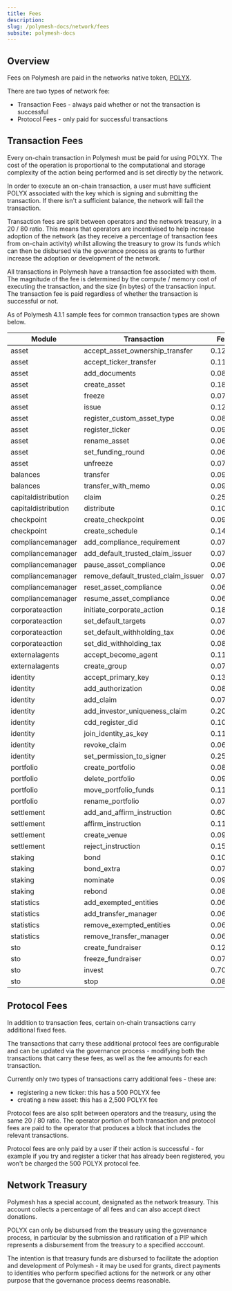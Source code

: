 ```yaml
---
title: Fees
description:
slug: /polymesh-docs/network/fees
subsite: polymesh-docs
---
```


## Overview

Fees on Polymesh are paid in the networks native token, [POLYX](./polyx).

There are two types of network fee:  

- Transaction Fees - always paid whether or not the transaction is successful
- Protocol Fees - only paid for successful transactions

## Transaction Fees

Every on-chain transaction in Polymesh must be paid for using POLYX. The cost of the operation is proportional to the computational and storage complexity of the action being performed and is set directly by the network.

In order to execute an on-chain transaction, a user must have sufficient POLYX associated with the key which is signing and submitting the transaction. If there isn't a sufficient balance, the network will fail the transaction.

Transaction fees are split between operators and the network treasury, in a 20 / 80 ratio. This means that operators are incentivised to help increase adoption of the network (as they receive a percentage of transaction fees from on-chain activity) whilst allowing the treasury to grow its funds which can then be disbursed via the goverance process as grants to further increase the adoption or development of the network.

All transactions in Polymesh have a transaction fee associated with them. The magnitude of the fee is determined by the compute / memory cost of executing the transaction, and the size (in bytes) of the transaction input. The transaction fee is paid regardless of whether the transaction is successful or not.

As of Polymesh 4.1.1 sample fees for common transaction types are shown below.

|Module             |Transaction                        |Fee   |
|-------------------|-----------------------------------|------|
|asset              |accept_asset_ownership_transfer    |0.1205|
|asset              |accept_ticker_transfer             |0.1126|
|asset              |add_documents                      |0.0889|
|asset              |create_asset                       |0.1899|
|asset              |freeze                             |0.0705|
|asset              |issue                              |0.1294|
|asset              |register_custom_asset_type         |0.0809|
|asset              |register_ticker                    |0.0941|
|asset              |rename_asset                       |0.0696|
|asset              |set_funding_round                  |0.0661|
|asset              |unfreeze                           |0.0706|
|balances           |transfer                           |0.0943|
|balances           |transfer_with_memo                 |0.0978|
|capitaldistribution|claim                              |0.2562|
|capitaldistribution|distribute                         |0.1035|
|checkpoint         |create_checkpoint                  |0.0927|
|checkpoint         |create_schedule                    |0.1476|
|compliancemanager  |add_compliance_requirement         |0.0787|
|compliancemanager  |add_default_trusted_claim_issuer   |0.0774|
|compliancemanager  |pause_asset_compliance             |0.0686|
|compliancemanager  |remove_default_trusted_claim_issuer|0.0712|
|compliancemanager  |reset_asset_compliance             |0.0654|
|compliancemanager  |resume_asset_compliance            |0.0682|
|corporateaction    |initiate_corporate_action          |0.1816|
|corporateaction    |set_default_targets                |0.0719|
|corporateaction    |set_default_withholding_tax        |0.0684|
|corporateaction    |set_did_withholding_tax            |0.0839|
|externalagents     |accept_become_agent                |0.1107|
|externalagents     |create_group                       |0.0781|
|identity           |accept_primary_key                 |0.1332|
|identity           |add_authorization                  |0.0818|
|identity           |add_claim                          |0.0761|
|identity           |add_investor_uniqueness_claim      |0.2069|
|identity           |cdd_register_did                   |0.1003|
|identity           |join_identity_as_key               |0.1187|
|identity           |revoke_claim                       |0.0669|
|identity           |set_permission_to_signer           |0.2575|
|portfolio          |create_portfolio                   |0.0812|
|portfolio          |delete_portfolio                   |0.0938|
|portfolio          |move_portfolio_funds               |0.1110|
|portfolio          |rename_portfolio                   |0.0724|
|settlement         |add_and_affirm_instruction         |0.6079|
|settlement         |affirm_instruction                 |0.1115|
|settlement         |create_venue                       |0.0911|
|settlement         |reject_instruction                 |0.1559|
|staking            |bond                               |0.1017|
|staking            |bond_extra                         |0.0765|
|staking            |nominate                           |0.0978|
|staking            |rebond                             |0.0814|
|statistics         |add_exempted_entities              |0.0687|
|statistics         |add_transfer_manager               |0.0688|
|statistics         |remove_exempted_entities           |0.0699|
|statistics         |remove_transfer_manager            |0.0691|
|sto                |create_fundraiser                  |0.1261|
|sto                |freeze_fundraiser                  |0.0703|
|sto                |invest                             |0.7040|
|sto                |stop                               |0.0816|

## Protocol Fees

In addition to transaction fees, certain on-chain transactions carry additional fixed fees.

The transactions that carry these additional protocol fees are configurable and can be updated via the governance process - modifying both the transactions that carry these fees, as well as the fee amounts for each transaction.

Currently only two types of transactions carry additional fees - these are:  

- registering a new ticker: this has a 500 POLYX fee  
- creating a new asset: this has a 2,500 POLYX fee  

Protocol fees are also split between operators and the treasury, using the same 20 / 80 ratio. The operator portion of both transaction and protocol fees are paid to the operator that produces a block that includes the relevant transactions.

Protocol fees are only paid by a user if their action is successful - for example if you try and register a ticker that has already been registered, you won't be charged the 500 POLYX protocol fee.

## Network Treasury

Polymesh has a special account, designated as the network treasury. This account collects a percentage of all fees and can also accept direct donations.

POLYX can only be disbursed from the treasury using the governance process, in particular by the submission and ratification of a PIP which represents a disbursement from the treasury to a specified acccount.

The intention is that treasury funds are disbursed to facilitate the adoption and development of Polymesh - it may be used for grants, direct payments to identities who perform specified actions for the network or any other purpose that the governance process deems reasonable.